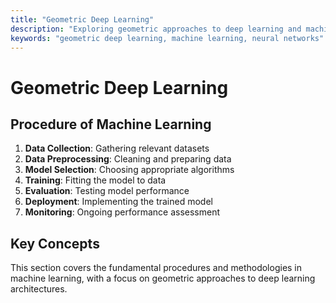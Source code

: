 ```yaml
---
title: "Geometric Deep Learning"
description: "Exploring geometric approaches to deep learning and machine learning procedures"
keywords: "geometric deep learning, machine learning, neural networks"
---
```


# Geometric Deep Learning

## Procedure of Machine Learning

1. **Data Collection**: Gathering relevant datasets
2. **Data Preprocessing**: Cleaning and preparing data
3. **Model Selection**: Choosing appropriate algorithms
4. **Training**: Fitting the model to data
5. **Evaluation**: Testing model performance
6. **Deployment**: Implementing the trained model
7. **Monitoring**: Ongoing performance assessment

## Key Concepts

This section covers the fundamental procedures and methodologies in machine learning, with a focus on geometric approaches to deep learning architectures. 